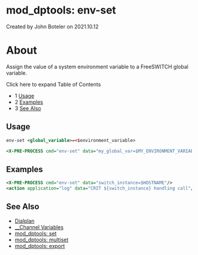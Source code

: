
# mod_dptools: env-set 

 Created by  John Boteler on 2021.10.12

# About

Assign the value of a system environment variable to a FreeSWITCH global variable.

  
Click here to expand Table of Contents

* 1 [Usage](#usage)
* 2 [Examples](#examples)
* 3 [See Also](#see-also)

## Usage

```xml
env-set <global_variable>=<$environment_variable>

<X-PRE-PROCESS cmd="env-set" data="my_global_var=$MY_ENVIRONMENT_VARIABLE"/>
```

  
## Examples

```xml
<X-PRE-PROCESS cmd="env-set" data="switch_instance=$HOSTNAME"/>
<action application="log" data="CRIT ${switch_instance} handling call"/>

```

  
## See Also

* [Dialplan](../../Dialplan/index.mdx#0-about)
* [\_\_Channel Variables](../../Dialplan/Variables-Archive/x__Channel-Variables_1048892.mdx#--)
* [mod\_dptools: set](./6586661.mdx#about)
* [mod\_dptools: multiset](./6586655.mdx#about)
* [mod\_dptools: export](./6586592.mdx#about)


